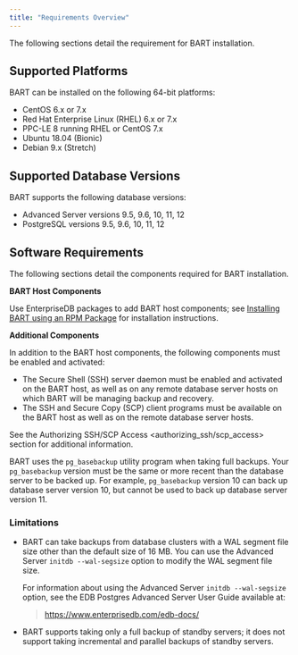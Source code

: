 ```yaml
---
title: "Requirements Overview"
---
```


<div id="requirements_overview" class="registered_link"></div>


The following sections detail the requirement for BART installation.

## Supported Platforms

BART can be installed on the following 64-bit platforms:

-   CentOS 6.x or 7.x
-   Red Hat Enterprise Linux (RHEL) 6.x or 7.x
-   PPC-LE 8 running RHEL or CentOS 7.x
-   Ubuntu 18.04 (Bionic)
-   Debian 9.x (Stretch)

## Supported Database Versions

BART supports the following database versions:

-   Advanced Server versions 9.5, 9.6, 10, 11, 12
-   PostgreSQL versions 9.5, 9.6, 10, 11, 12

## Software Requirements

The following sections detail the components required for BART installation.



**BART Host Components**

Use EnterpriseDB packages to add BART host components; see [Installing BART using an RPM Package](#installing_bart_using_an_rpm_package) for installation instructions.



**Additional Components**

In addition to the BART host components, the following components must be enabled and activated:

-   The Secure Shell (SSH) server daemon must be enabled and activated on the BART host, as well as on any remote database server hosts on which BART will be managing backup and recovery.
-   The SSH and Secure Copy (SCP) client programs must be available on the BART host as well as on the remote database server hosts.

See the <span class="title-ref">Authorizing SSH/SCP Access &lt;authorizing\_ssh/scp\_access&gt;</span> section for additional information.

BART uses the `pg_basebackup` utility program when taking full backups. Your `pg_basebackup` version must be the same or more recent than the database server to be backed up. For example, `pg_basebackup` version 10 can back up database server version 10, but cannot be used to back up database server version 11.

### Limitations

-   BART can take backups from database clusters with a WAL segment file size other than the default size of 16 MB. You can use the Advanced Server `initdb --wal-segsize` option to modify the WAL segment file size.

    For information about using the Advanced Server `initdb --wal-segsize` option, see the EDB Postgres Advanced Server User Guide available at:

    > <https://www.enterprisedb.com/edb-docs/>

-   BART supports taking only a full backup of standby servers; it does not support taking incremental and parallel backups of standby servers.
